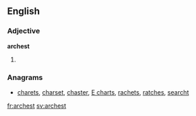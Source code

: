 ==English==

===Adjective===
'''archest'''

# {{en-superlative of|arch}}

===Anagrams===
* [[charets#English|charets]], [[charset#English|charset]], [[chaster#English|chaster]], [[E charts#English|E charts]], [[rachets#English|rachets]], [[ratches#English|ratches]], [[searcht#English|searcht]]

[[fr:archest]]
[[sv:archest]]